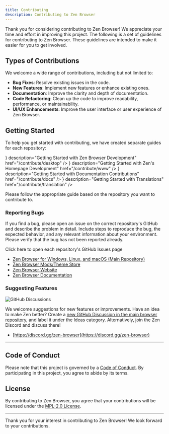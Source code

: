 ```yaml
---
title: Contributing
description: Contributing to Zen Browser
---
```



Thank you for considering contributing to Zen Browser! We appreciate your time and effort in improving this project. The following is a set of guidelines for contributing to Zen Browser. These guidelines are intended to make it easier for you to get involved.

## Types of Contributions

We welcome a wide range of contributions, including but not limited to:

- **Bug Fixes**: Resolve existing issues in the code.
- **New Features**: Implement new features or enhance existing ones.
- **Documentation**: Improve the clarity and depth of documentation.
- **Code Refactoring**: Clean up the code to improve readability, performance, or maintainability.
- **UI/UX Enhancements**: Improve the user interface or user experience of Zen Browser.

## Getting Started

To help you get started with contributing, we have created separate guides for each repository:

<Cards>
  <Card title="desktop" icon={<HammerIcon />} description="Getting Started with Zen Browser Development" href="/contribute/desktop" />
  <Card title="www" icon={<GlobeIcon />} description="Getting Started with Zen's Homepage Development" href="/contribute/www" />
  <Card title="docs" icon={<BookIcon />} description="Getting Started with Documentation Contributions" href="/contribute/docs" />
  <Card title="translation" icon={<BookAIcon />} description="Getting Started with Translations" href="/contribute/translation" />
</Cards>


Please follow the appropriate guide based on the repository you want to contribute to.

### Reporting Bugs

If you find a bug, please open an issue on the correct repository's GitHub and describe the problem in detail. Include steps to reproduce the bug, the expected behavior, and any relevant information about your environment. Please verify that the bug has not been reported already.

<Callout type="info">
Click here to open each repository's GitHub Issues page

- [Zen Browser for Windows, Linux, and macOS (Main Repository)](https://github.com/zen-browser/desktop/issues)
- [Zen Browser Mods/Theme Store](https://github.com/zen-browser/theme-store/issues)
- [Zen Browser Website](https://github.com/zen-browser/www/issues)
- [Zen Browser Documentation](https://github.com/zen-browser/docs/issues)
</Callout>

### Suggesting Features

![GitHub Discussions](/assets/contribute/discuss.png)

We welcome suggestions for new features or improvements. Have an idea to make Zen better? Create a [new GitHub Discussion in the main browser repository](https://github.com/zen-browser/desktop/discussions), and label it under the Ideas category.
<Callout type="info">
Alternatively, join the Zen Discord and discuss there!

- [https://discord.gg/zen-browser](https://discord.gg/zen-browser)
</Callout>

---

## Code of Conduct

Please note that this project is governed by a [Code of Conduct](/contribute/code-of-conduct). By participating in this project, you agree to abide by its terms.

## License

By contributing to Zen Browser, you agree that your contributions will be licensed under the [MPL-2.0 License](https://github.com/zen-browser/desktop/blob/main/LICENSE).

---

Thank you for your interest in contributing to Zen Browser! We look forward to your contributions.
